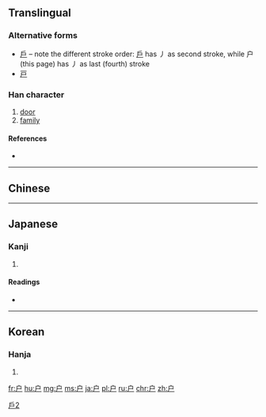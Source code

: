 {{also|戶|戸|尸}}
==Translingual==
{{stroke order|strokes=4}}
{{stroke order|type=animate}}
{{ja-forms|[[戸]]|户|[[戶]]}}
===Alternative forms===
* [[戶]] – note the different stroke order: [[戶]] has 丿 as second stroke, while 户 (this page) has 丿 as last (fourth) stroke
* [[戸]]

===Han character===
{{Han char|rn=63|rad=戶|as=00|sn=4|var=1|four=|canj=戈尸 (IS)}}

# [[door]]
# [[family]]

====References====
* {{Han ref|kx=0414.321|hdz=32257.010|uh=6237|ud=25143}}

----
==Chinese==
{{zh-see|戶}}
----

==Japanese==

===Kanji===
{{ja-kanji|grade=|rs=戶00}}

# {{defn|lang=ja|sort=戶00}}

====Readings====
* {{ja-readings|on=[[こ]] (ko)|kun=[[と]] (to), [[へ]] (he)}}

----

==Korean==

===Hanja===
{{ko-hanja|hangeul=호|eumhun=|rv=ho|mr=ho|y=ho}}

# {{defn|lang=ko|sort=戶00}}

[[Category:CJKV characters simplified differently in Japan and China|戶2]]
[[Category:CJKV radicals| ]]

[[fr:户]]
[[hu:户]]
[[mg:户]]
[[ms:户]]
[[ja:户]]
[[pl:户]]
[[ru:户]]
[[chr:户]]
[[zh:户]]